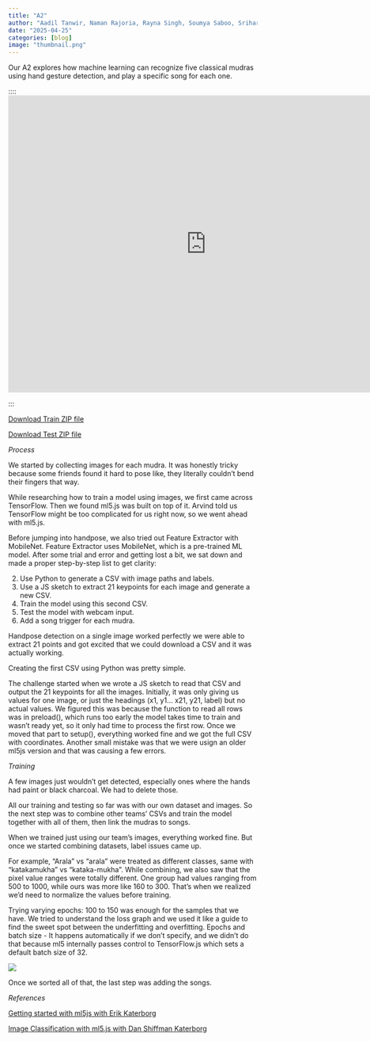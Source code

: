 ```yaml
---
title: "A2"
author: "Aadil Tanwir, Naman Rajoria, Rayna Singh, Soumya Saboo, Sriharshitha Bhagvati"
date: "2025-04-25"
categories: [blog]
image: "thumbnail.png"
---
```


Our A2 explores how machine learning can recognize five classical mudras using hand gesture detection, and play a specific song for each one.

:::: <iframe src="https://editor.p5js.org/rayna20singh20/full/QCes-2bBh" width="800" height="600" style="border: none;">

</iframe>

:::

[Download Train ZIP file](assets/train_nn.zip)

[Download Test ZIP file](assets/test_nn.zip)

*Process*

We started by collecting images for each mudra. It was honestly tricky because some friends found it hard to pose like, they literally couldn’t bend their fingers that way.

While researching how to train a model using images, we first came across TensorFlow. Then we found ml5.js was built on top of it. Arvind told us TensorFlow might be too complicated for us right now, so we went ahead with ml5.js.

Before jumping into handpose, we also tried out Feature Extractor with MobileNet. Feature Extractor uses MobileNet, which is a pre-trained ML model. After some trial and error and getting lost a bit, we sat down and made a proper step-by-step list to get clarity:

<!-- 1.  Finish clicking and labeling all the images using our naming format. -->

2.  Use Python to generate a CSV with image paths and labels.
3.  Use a JS sketch to extract 21 keypoints for each image and generate a new CSV.
4.  Train the model using this second CSV.
5.  Test the model with webcam input.
6.  Add a song trigger for each mudra.

Handpose detection on a single image worked perfectly we were able to extract 21 points and got excited that we could download a CSV and it was actually working.

Creating the first CSV using Python was pretty simple.

The challenge started when we wrote a JS sketch to read that CSV and output the 21 keypoints for all the images. Initially, it was only giving us values for one image, or just the headings (x1, y1... x21, y21, label) but no actual values. We figured this was because the function to read all rows was in preload(), which runs too early the model takes time to train and wasn’t ready yet, so it only had time to process the first row. Once we moved that part to setup(), everything worked fine and we got the full CSV with coordinates. Another small mistake was that we were usign an older ml5js version and that was causing a few errors.

*Training*

A few images just wouldn’t get detected, especially ones where the hands had paint or black charcoal. We had to delete those.

All our training and testing so far was with our own dataset and images. So the next step was to combine other teams’ CSVs and train the model together with all of them, then link the mudras to songs.

When we trained just using our team’s images, everything worked fine. But once we started combining datasets, label issues came up.

For example, "Arala" vs "arala" were treated as different classes, same with "katakamukha" vs "kataka-mukha". While combining, we also saw that the pixel value ranges were totally different. One group had values ranging from 500 to 1000, while ours was more like 160 to 300. That’s when we realized we’d need to normalize the values before training.

Trying varying epochs: 100 to 150 was enough for the samples that we have. We tried to understand the loss graph and we used it like a guide to find the sweet spot between the underfitting and overfitting. Epochs and batch size - It happens automatically if we don’t specify, and we didn’t do that because ml5 internally passes control to TensorFlow.js which sets a default batch size of 32.

![](performance.JPG)

Once we sorted all of that, the last step was adding the songs.

*References*

[Getting started with ml5js with Erik Katerborg](https://medium.com/aixdesign/getting-started-with-ml5-js-tutorial-part-iii-yoga-pose-detection-8b4609f122ab)

[Image Classification with ml5.js with Dan Shiffman Katerborg](https://www.youtube.com/watch?v=pbjR20eTLVs&t=33s)
